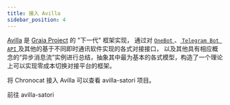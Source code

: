 ```yaml
---
title: 接入 Avilla
sidebar_position: 4
---
```



[Avilla](https://graia.readthedocs.io/avilla) 是 [Graia Project](https://graia.readthedocs.io) 的 "下一代" 框架实现，
通过对 [ `OneBot` ](https://github.com/botuniverse/onebot)、[ `Telegram Bot API` ](https://core.telegram.org/bots)
及其他的基于不同即时通讯软件实现的各式对接接口，
以及其他具有相应概念的“异步消息流”实例进行总结，抽象其中最为基本的各式模型，构造了一个理论上可以实现零成本切换对接平台的框架。

将 Chronocat 接入 Avilla 可以查看 avilla-satori 项目。

<Link
  className="button button--secondary button--lg"
  to="https://github.com/GraiaProject/Avilla/tree/ryanvk-v1.2/avilla/satori"
>
  <span>前往 avilla-satori</span>
</Link>
